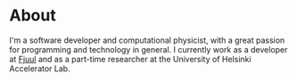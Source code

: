 # About

I'm a software developer and computational physicist, with a great passion for programming and technology in general. I currently work as a developer at [Fjuul](https://fjuul.com) and as a part-time researcher at the University of Helsinki Accelerator Lab.